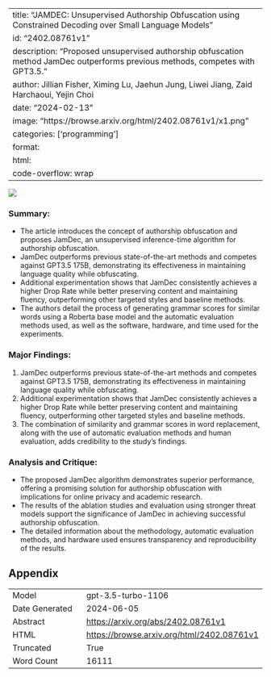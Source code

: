 
---
title: "JAMDEC: Unsupervised Authorship Obfuscation using Constrained Decoding over Small Language Models"
id: "2402.08761v1"
description: "Proposed unsupervised authorship obfuscation method JamDec outperforms previous methods, competes with GPT3.5."
author: Jillian Fisher, Ximing Lu, Jaehun Jung, Liwei Jiang, Zaid Harchaoui, Yejin Choi
date: "2024-02-13"
image: "https://browse.arxiv.org/html/2402.08761v1/x1.png"
categories: ['programming']
format:
  html:
    code-overflow: wrap
---

![](https://browse.arxiv.org/html/2402.08761v1/x1.png)

### Summary:
- The article introduces the concept of authorship obfuscation and proposes JamDec, an unsupervised inference-time algorithm for authorship obfuscation.
- JamDec outperforms previous state-of-the-art methods and competes against GPT3.5 175B, demonstrating its effectiveness in maintaining language quality while obfuscating.
- Additional experimentation shows that JamDec consistently achieves a higher Drop Rate while better preserving content and maintaining fluency, outperforming other targeted styles and baseline methods.
- The authors detail the process of generating grammar scores for similar words using a Roberta base model and the automatic evaluation methods used, as well as the software, hardware, and time used for the experiments.

### Major Findings:
1. JamDec outperforms previous state-of-the-art methods and competes against GPT3.5 175B, demonstrating its effectiveness in maintaining language quality while obfuscating.
2. Additional experimentation shows that JamDec consistently achieves a higher Drop Rate while better preserving content and maintaining fluency, outperforming other targeted styles and baseline methods.
3. The combination of similarity and grammar scores in word replacement, along with the use of automatic evaluation methods and human evaluation, adds credibility to the study's findings.

### Analysis and Critique:
- The proposed JamDec algorithm demonstrates superior performance, offering a promising solution for authorship obfuscation with implications for online privacy and academic research.
- The results of the ablation studies and evaluation using stronger threat models support the significance of JamDec in achieving successful authorship obfuscation.
- The detailed information about the methodology, automatic evaluation methods, and hardware used ensures transparency and reproducibility of the results.

## Appendix

|          |          |
|----------|----------|
| Model     | gpt-3.5-turbo-1106       |
| Date Generated     | 2024-06-05       |
| Abstract | [https://arxiv.org/abs/2402.08761v1](https://arxiv.org/abs/2402.08761v1)        |
| HTML     | [https://browse.arxiv.org/html/2402.08761v1](https://browse.arxiv.org/html/2402.08761v1)       |
| Truncated       | True       |
| Word Count       | 16111       |
